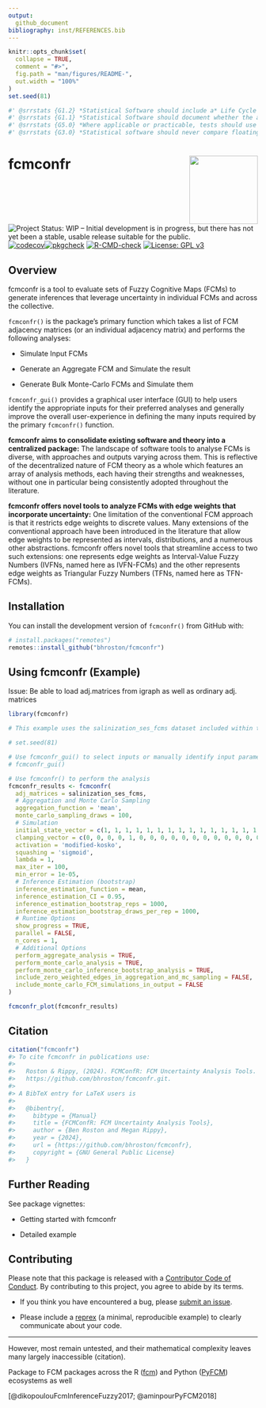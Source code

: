 ```yaml
---
output: 
  github_document
bibliography: inst/REFERENCES.bib
---
```


<!-- README.md is generated from README.Rmd. Please edit that file -->

```r
knitr::opts_chunk$set(
  collapse = TRUE,
  comment = "#>",
  fig.path = "man/figures/README-",
  out.width = "100%"
)
set.seed(81)
```

```r
#' @srrstats {G1.2} *Statistical Software should include a* Life Cycle Statement *describing current and anticipated future states of development.*
#' @srrstats {G1.1} *Statistical Software should document whether the algorithm(s) it implements are:* - *The first implementation of a novel algorithm*; or - *The first implementation within **R** of an algorithm which has previously been implemented in other languages or contexts*; or - *An improvement on other implementations of similar algorithms in **R***.
#' @srrstats {G5.0} *Where applicable or practicable, tests should use standard data sets with known properties (for example, the [NIST Standard Reference Datasets](https://www.itl.nist.gov/div898/strd/), or data sets provided by other widely-used R packages).*
#' @srrstats {G3.0} *Statistical software should never compare floating point numbers for equality. All numeric equality comparisons should either ensure that they are made between integers, or use appropriate tolerances for approximate equality.*
```

# fcmconfr <a href='https://github.com/bhroston/fcmconfr.git/'><img src="man/figures/logo.png" align="right" height="138"/></a>

<!-- badges: start -->

![Project Status: WIP – Initial development is in progress, but there has not yet been a stable, usable release suitable for the public.](https://www.repostatus.org/badges/latest/wip.svg) [![codecov](https://codecov.io/gh/bhroston/fcmconfr/graph/badge.svg?token=D83LF4TC8D)](https://codecov.io/gh/bhroston/fcmconfr)[![pkgcheck](https://github.com/bhroston/fcmconfr/actions/workflows/pkgcheck.yaml/badge.svg?branch=main)](https://github.com/bhroston/fcmconfr.git/actions?query=workflow%3Apkgcheck) [![R-CMD-check](https://github.com/bhroston/fcmconfr/actions/workflows/check-standard.yaml/badge.svg?branch=main)](https://github.com/bhroston/fcmconfr/actions/workflows/R-CMD-check.yaml) [![License: GPL v3](https://img.shields.io/badge/License-GPLv3-blue.svg)](https://www.gnu.org/licenses/gpl-3.0)

<!-- badges: end -->

## Overview

fcmconfr is a tool to evaluate sets of Fuzzy Cognitive Maps (FCMs) to generate inferences that leverage uncertainty in individual FCMs and across the collective.

`fcmconfr()` is the package's primary function which takes a list of FCM adjacency matrices (or an individual adjacency matrix) and performs the following analyses:

-   Simulate Input FCMs

-   Generate an Aggregate FCM and Simulate the result

-   Generate Bulk Monte-Carlo FCMs and Simulate them

`fcmconfr_gui()` provides a graphical user interface (GUI) to help users identify the appropriate inputs for their preferred analyses and generally improve the overall user-experience in defining the many inputs required by the primary `fcmconfr()` function.

**fcmconfr aims to consolidate existing software and theory into a centralized package:** The landscape of software tools to analyse FCMs is diverse, with approaches and outputs varying across them. This is reflective of the decentralized nature of FCM theory as a whole which features an array of analysis methods, each having their strengths and weaknesses, without one in particular being consistently adopted throughout the literature.

**fcmconfr offers novel tools to analyze FCMs with edge weights that incorporate uncertainty:** One limitation of the conventional FCM approach is that it restricts edge weights to discrete values. Many extensions of the conventional approach have been introduced in the literature that allow edge weights to be represented as intervals, distributions, and a numerous other abstractions. fcmconfr offers novel tools that streamline access to two such extensions: one represents edge weights as Interval-Value Fuzzy Numbers (IVFNs, named here as IVFN-FCMs) and the other represents edge weights as Triangular Fuzzy Numbers (TFNs, named here as TFN-FCMs).

## Installation

You can install the development version of `fcmconfr()` from GitHub with:

``` r
# install.packages("remotes")
remotes::install_github("bhroston/fcmconfr")
```

## Using fcmconfr (Example)

Issue: Be able to load adj.matrices from igraph as well as ordinary adj. matrices

``` r
library(fcmconfr)

# This example uses the salinization_ses_fcms dataset included within the package

# set.seed(81)

# Use fcmconfr_gui() to select inputs or manually identify input parameters
# fcmconfr_gui()

# Use fcmconfr() to perform the analysis
fcmconfr_results <- fcmconfr(
  adj_matrices = salinization_ses_fcms,
  # Aggregation and Monte Carlo Sampling
  aggregation_function = 'mean',
  monte_carlo_sampling_draws = 100,
  # Simulation
  initial_state_vector = c(1, 1, 1, 1, 1, 1, 1, 1, 1, 1, 1, 1, 1, 1, 1, 1, 1, 1, 1, 1, 1, 1, 1, 1, 1, 1, 1, 1, 1, 1, 1, 1, 1, 1, 1, 1, 1, 1, 1, 1, 1, 1, 1, 1, 1, 1),
  clamping_vector = c(0, 0, 0, 0, 1, 0, 0, 0, 0, 0, 0, 0, 0, 0, 0, 0, 0, 0, 0, 0, 0, 0, 0, 0, 0, 0, 0, 0, 0, 0, 0, 0, 0, 0, 0, 0, 0, 0, 0, 0, 0, 0, 0, 0, 0, 0),
  activation = 'modified-kosko',
  squashing = 'sigmoid',
  lambda = 1,
  max_iter = 100,
  min_error = 1e-05,
  # Inference Estimation (bootstrap)
  inference_estimation_function = mean,
  inference_estimation_CI = 0.95,
  inference_estimation_bootstrap_reps = 1000,
  inference_estimation_bootstrap_draws_per_rep = 1000,
  # Runtime Options
  show_progress = TRUE,
  parallel = FALSE,
  n_cores = 1,
  # Additional Options
  perform_aggregate_analysis = TRUE,
  perform_monte_carlo_analysis = TRUE,
  perform_monte_carlo_inference_bootstrap_analysis = TRUE,
  include_zero_weighted_edges_in_aggregation_and_mc_sampling = FALSE,
  include_monte_carlo_FCM_simulations_in_output = FALSE
)

fcmconfr_plot(fcmconfr_results)
```

## Citation

``` r
citation("fcmconfr")
#> To cite fcmconfr in publications use:
#> 
#>   Roston & Rippy, (2024). FCMConfR: FCM Uncertainty Analysis Tools.
#>   https://github.com/bhroston/fcmconfr.git.
#> 
#> A BibTeX entry for LaTeX users is
#> 
#>   @bibentry{,
#>     bibtype = {Manual}
#>     title = {FCMConfR: FCM Uncertainty Analysis Tools},
#>     author = {Ben Roston and Megan Rippy},
#>     year = {2024},
#>     url = {https://github.com/bhroston/fcmconfr},
#>     copyright = {GNU General Public License}
#>   }
```

## Further Reading

See package vignettes:

-   Getting started with fcmconfr

-   Detailed example

## Contributing

Please note that this package is released with a [Contributor Code of Conduct](https://ropensci.org/code-of-conduct/). By contributing to this project, you agree to abide by its terms.

-   If you think you have encountered a bug, please [submit an issue](https://github.com/bhroston/fcmconfr/issues).

-   Please include a [reprex](https://reprex.tidyverse.org/articles/articles/learn-reprex.html) (a minimal, reproducible example) to clearly communicate about your code.

------------------------------------------------------------------------

However, most remain untested, and their mathematical complexity leaves many largely inaccessible (citation).

Package to FCM packages across the R ([fcm](https://cran.r-project.org/web/packages/fcm/index.html "CRAN: fcm")) and Python ([PyFCM](https://github.com/payamaminpour/PyFCM.git)) ecosystems as well

[@dikopoulouFcmInferenceFuzzy2017; @aminpourPyFCM2018]
